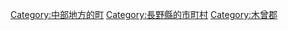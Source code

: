 {{Commonscat|Agematsu, Nagano}}
{{Catmore}}

{{DEFAULTSORT:Agematsu}}
[[Category:中部地方的町|Category:中部地方的町]]
[[Category:長野縣的市町村|Category:長野縣的市町村]]
[[Category:木曾郡|Category:木曾郡]]